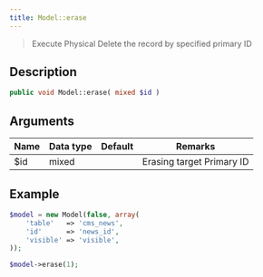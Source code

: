 ```yaml
---
title: Model::erase
---
```


> Execute Physical Delete the record by specified primary ID


## Description

```php
public void Model::erase( mixed $id )
```


## Arguments

| Name | Data type | Default | Remarks                   |
| ---- | --------- | ------- | ------------------------- |
| $id  | mixed     |         | Erasing target Primary ID |


## Example

```php title="Controller"
$model = new Model(false, array(
    'table'   => 'cms_news',
    'id'      => 'news_id',
    'visible' => 'visible',
));

$model->erase(1);
```